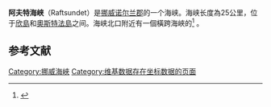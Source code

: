 {{Infobox body of water
|name                   = 阿夫特海峡
|native_name            = 
|other_name             = 
|image                  = Raftsund bridge.jpg
|alt                    = 
|caption                = 
|location               = 挪威[[诺尔兰郡|诺尔兰郡]]
|pushpin_map            = Nordland#Norway
|pushpin_label          = 阿夫特海峡
|pushpin_label_position = top
|pushpin_map_caption    = 阿夫特海峡位置
|basin_countries        = [[挪威|挪威]]
|coords                 = {{coord|68.40229|15.10636|region:NO_type:waterbody |display=inline, title}}
|type                   = [[海峡|海峡]]
|inflow                 = {{link-en|Hadselfjorden}}
|outflow                = {{link-en|費斯特峽灣|Vestfjorden}}
|catchment              = 
|length                 = {{convert|25|km}}
|width                  = 
|area                   = 
|depth                  = 
|max-depth              = 
|volume                 = 
|shore                  = 
|frozen                 = 
|islands                = 
|cities                 = 
|reference              = 
}}
'''阿夫特海峡'''（Raftsundet）是[[挪威|挪威]][[诺尔兰郡|诺尔兰郡]]的一个海峡。海峡长度為25公里，位于[[欣島|欣島]]和[[奧斯特法島|奧斯特法島]]之间。海峡北口附近有一個橫跨海峽的{{link-en|拉夫松大桥|Raftsund Bridge}}<ref name="snl">{{cite encyclopedia |url=https://snl.no/Raftsundet|title=Raftsundet|editor-first=Geir|editor-last=Thorsnæs|accessdate=2018-12-19|date=2017-04-10|encyclopedia=[[Store_norske_leksikon|Store norske leksikon]] |publisher=[[Kunnskapsforlaget|Kunnskapsforlaget]]|language=Norwegian}}</ref>
。

==参考文献==
{{reflist}}

[[Category:挪威海峽|Category:挪威海峽]]
[[Category:维基数据存在坐标数据的页面|Category:维基数据存在坐标数据的页面]]